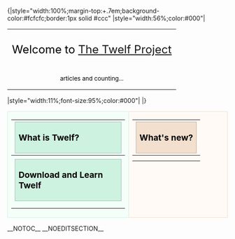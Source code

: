 <!-- 

Hi there!   

You probably want to edit the content of this page, but you should know that most of the stuff on the front page isn't actually in this file.

The contents of the four sections on this page are four separate pages. You can find and edit them by clicking on the "discussion" link below. Then click on the page for the section you want to edit, and edit that page, not this one. (They are also linked from the bottom of the edit page, under "templates used on this page.")



If you do want to edit things besides those four sections of content, you're in the right place.


 - Rob


--><!-- Beginning of header section -->{|style="width:100%;margin-top:+.7em;background-color:#fcfcfc;border:1px solid #ccc"
|style="width:56%;color:#000"|
{|style="width:280px;border:solid 0px;background:none"
|-
|style="width:280px;text-align:center;white-space:nowrap;color:#000" |
<div style="font-size:162%;border:none;margin: 0;padding:.1em;color:#000">Welcome to [[The_Twelf_Project:About|The Twelf Project]]</div>
<div id="articlecount" style="width:100%;text-align:center;font-size:85%;">[[Special:allpages|{{NUMBEROFARTICLES}}]] articles and counting...</div>
|}<!-- Portals Follow -->
|style="width:11%;font-size:95%;color:#000"|
|}<!-- End Portals -->

<!-- Start of left-column -->
{|style="border-spacing:8px;margin:0px -8px"
|class="MainPageBG" style="width:55%;border:1px solid #cef2e0;background-color:#f5fffa;vertical-align:top;color:#000"|
{|width="100%" cellpadding="2" cellspacing="5" style="vertical-align:top;background-color:#f5fffa"
! <h2 style="margin:0;background-color:#cef2e0;font-size:120%;font-weight:bold;border:1px solid #a3bfb1;text-align:left;color:#000;padding:0.2em 0.4em;">What is Twelf?</h2>
|-
|style="color:#000"|{{The Twelf Project/Introduction}}
|-
! <div style="margin:0;background-color:#cef2e0;font-size:120%;font-weight:bold;border:1px solid #a3bfb1;text-align:left;color:#000;padding:0.2em 0.4em;">
<div style="float:right">{{click-inline | image=disk download.gif | link = download | width = 23px | height = 20px}}</div>
Download and Learn Twelf</div>
|-
|style="color:#000"|{{The Twelf Project/Getting Started}}
|-
|}
<!-- Start of right-column -->
|class="MainPageBG" style="width:45%;border:1px solid #f2dfce;background-color:#fffaf5;vertical-align:top"|
{| width="100%" cellpadding="2" cellspacing="5" style="vertical-align:top;background-color:#fffaf5"
! <h2 style="margin:0;background:#f2dfce;font-size:120%;font-weight:bold;border:1px solid #bfb0a3;text-align:left;color:#000;padding:0.2em 0.4em;">What's new?</h2>
|- 
|style="color:#000"|{{:What's new}}
|-
|}
|}
__NOTOC__
__NOEDITSECTION__
